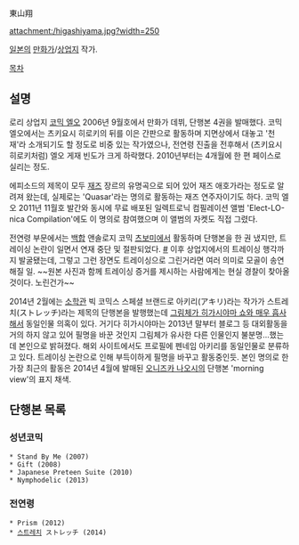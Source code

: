東山翔

attachment:/higashiyama.jpg?width=250

[[일본]]의 [[만화가]]/[[상업지]] 작가. 


[[목차]]
== 설명 ==
로리 상업지 [[코믹 엘오]] 2006년 9월호에서 만화가 데뷔, 단행본 4권을 발매했다. 코믹 엘오에서는 츠키요시 히로키의 뒤를 이은 간판으로 활동하며 지면상에서 대놓고 '천재'라 소개되기도 할 정도로 비중 있는 작가였으나, 전연령 진출을 전후해서 (츠키요시 히로키처럼) 엘오 게재 빈도가 크게 하락했다. 2010년부터는 4개월에 한 편 페이스로 실리는 정도.

에피소드의 제목이 모두 [[재즈]] 장르의 유명곡으로 되어 있어 재즈 애호가라는 정도로 알려져 왔는데, 실제로는 'Quasar'라는 명의로 활동하는 재즈 연주자이기도 하다. 코믹 엘오 2011년 11월호 발간와 동시에 무료 배포된 일렉트로닉 컴필레이션 앨범 'Elect-LO-nica Compilation'에도 이 명의로 참여했으며 이 앨범의 자켓도 직접 그렸다.

전연령 부문에서는 [[백합]] 앤솔로지 코믹 [[츠보미]]에서 활동하며 단행본을 한 권 냈지만, 트레이싱 논란이 일면서 연재 중단 및 절판되었다. [http://nsfw.foolz.us/u/thread/1230901 #] 이후 상업지에서의 트레이싱 행각까지 발굴됐는데, 그렇고 그런 장면도 트레이싱으로 그린거라면 여러 의미로 모골이 송연해질 일. ~~원본 사진과 함께 트레이싱 증거를 제시하는 사람에게는 현실 경찰이 찾아올 것이다. 노린건가~~

2014년 2월에는 [[소학관]] 빅 코믹스 스페셜 브랜드로 아키리(アキリ)라는 작가가 스트레치(ストレッチ)라는 제목의 단행본을 발행했는데 [http://yamakamu.com/archives/4011016.html 그림체가 히가시야마 쇼와 매우 흡사해서] 동일인물 의혹이 있다. 거기다 히가시야마는 2013년 말부터 블로그 등 대외활동을 거의 하지 않고 있어 필명을 바꾼 것인지 그림체가 유사한 다른 인물인지 불분명...했는데 본인으로 밝혀졌다. 해외 사이트에서도 프로필에 펜네임 아키리를 동일인물로 분류하고 있다. 트레이싱 논란으로 인해 부득이하게 필명을 바꾸고 활동중인듯. 본인 명의로 한 가장 최근의 활동은 2014년 4월에 발매된 [[오니즈카 나오시]]의 단행본 'morning view'의 표지 채색.

== 단행본 목록 ==
=== 성년코믹 ===
 * Stand By Me (2007)
 * Gift (2008)
 * Japanese Preteen Suite (2010)
 * Nymphodelic (2013)

=== 전연령 ===
 * Prism (2012)
 * [[스트레치]] ストレッチ (2014)
